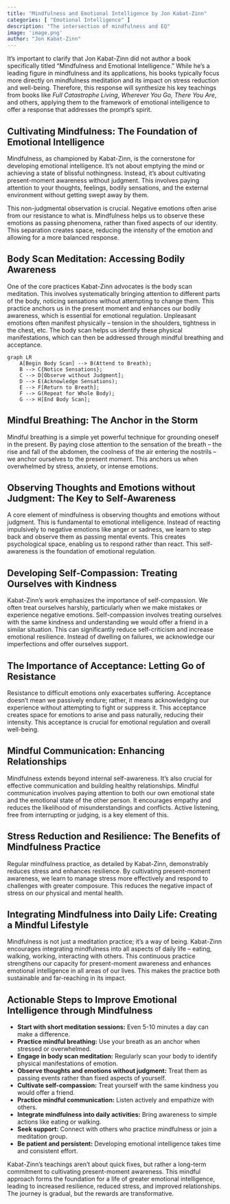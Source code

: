 ```yaml
---
title: "Mindfulness and Emotional Intelligence by Jon Kabat-Zinn"
categories: [ "Emotional Intelligence" ]
description: "The intersection of mindfulness and EQ"
image: 'image.png'
author: "Jon Kabat-Zinn"
---
```

It's important to clarify that Jon Kabat-Zinn did not author a book specifically titled "Mindfulness and Emotional Intelligence."  While he's a leading figure in mindfulness and its applications, his books typically focus more directly on mindfulness meditation and its impact on stress reduction and well-being.  Therefore, this response will synthesize his key teachings from books like *Full Catastrophe Living*, *Wherever You Go, There You Are*, and others, applying them to the framework of emotional intelligence to offer a response that addresses the prompt's spirit.


## Cultivating Mindfulness: The Foundation of Emotional Intelligence

Mindfulness, as championed by Kabat-Zinn, is the cornerstone for developing emotional intelligence.  It's not about emptying the mind or achieving a state of blissful nothingness.  Instead, it's about cultivating present-moment awareness without judgment. This involves paying attention to your thoughts, feelings, bodily sensations, and the external environment without getting swept away by them.

This non-judgmental observation is crucial.  Negative emotions often arise from our resistance to what is.  Mindfulness helps us to observe these emotions as passing phenomena, rather than fixed aspects of our identity.  This separation creates space, reducing the intensity of the emotion and allowing for a more balanced response.


##  Body Scan Meditation:  Accessing Bodily Awareness

One of the core practices Kabat-Zinn advocates is the body scan meditation.  This involves systematically bringing attention to different parts of the body, noticing sensations without attempting to change them.  This practice anchors us in the present moment and enhances our bodily awareness, which is essential for emotional regulation.  Unpleasant emotions often manifest physically – tension in the shoulders, tightness in the chest, etc.  The body scan helps us identify these physical manifestations, which can then be addressed through mindful breathing and acceptance.


```mermaid
graph LR
    A[Begin Body Scan] --> B(Attend to Breath);
    B --> C{Notice Sensations};
    C --> D[Observe without Judgment];
    D --> E(Acknowledge Sensations);
    E --> F[Return to Breath];
    F --> G(Repeat for Whole Body);
    G --> H[End Body Scan];
```


## Mindful Breathing: The Anchor in the Storm

Mindful breathing is a simple yet powerful technique for grounding oneself in the present. By paying close attention to the sensation of the breath – the rise and fall of the abdomen, the coolness of the air entering the nostrils – we anchor ourselves to the present moment. This anchors us when overwhelmed by stress, anxiety, or intense emotions.


## Observing Thoughts and Emotions without Judgment: The Key to Self-Awareness

A core element of mindfulness is observing thoughts and emotions without judgment. This is fundamental to emotional intelligence.  Instead of reacting impulsively to negative emotions like anger or sadness, we learn to step back and observe them as passing mental events.  This creates psychological space, enabling us to respond rather than react.  This self-awareness is the foundation of emotional regulation.

##  Developing Self-Compassion: Treating Ourselves with Kindness

Kabat-Zinn’s work emphasizes the importance of self-compassion.  We often treat ourselves harshly, particularly when we make mistakes or experience negative emotions.  Self-compassion involves treating ourselves with the same kindness and understanding we would offer a friend in a similar situation.  This can significantly reduce self-criticism and increase emotional resilience.  Instead of dwelling on failures, we acknowledge our imperfections and offer ourselves support.


##  The Importance of Acceptance: Letting Go of Resistance

Resistance to difficult emotions only exacerbates suffering.  Acceptance doesn't mean we passively endure; rather, it means acknowledging our experience without attempting to fight or suppress it.  This acceptance creates space for emotions to arise and pass naturally, reducing their intensity. This acceptance is crucial for emotional regulation and overall well-being.

##  Mindful Communication: Enhancing Relationships

Mindfulness extends beyond internal self-awareness.  It's also crucial for effective communication and building healthy relationships.  Mindful communication involves paying attention to both our own emotional state and the emotional state of the other person.  It encourages empathy and reduces the likelihood of misunderstandings and conflicts. Active listening, free from interrupting or judging, is a key element of this.

##  Stress Reduction and Resilience: The Benefits of Mindfulness Practice

Regular mindfulness practice, as detailed by Kabat-Zinn, demonstrably reduces stress and enhances resilience.  By cultivating present-moment awareness, we learn to manage stress more effectively and respond to challenges with greater composure.  This reduces the negative impact of stress on our physical and mental health.

##  Integrating Mindfulness into Daily Life:  Creating a Mindful Lifestyle

Mindfulness is not just a meditation practice; it's a way of being. Kabat-Zinn encourages integrating mindfulness into all aspects of daily life – eating, walking, working, interacting with others.  This continuous practice strengthens our capacity for present-moment awareness and enhances emotional intelligence in all areas of our lives.  This makes the practice both sustainable and far-reaching in its impact.


##  Actionable Steps to Improve Emotional Intelligence through Mindfulness

* **Start with short meditation sessions:** Even 5-10 minutes a day can make a difference.
* **Practice mindful breathing:**  Use your breath as an anchor when stressed or overwhelmed.
* **Engage in body scan meditation:** Regularly scan your body to identify physical manifestations of emotion.
* **Observe thoughts and emotions without judgment:** Treat them as passing events rather than fixed aspects of yourself.
* **Cultivate self-compassion:** Treat yourself with the same kindness you would offer a friend.
* **Practice mindful communication:** Listen actively and empathize with others.
* **Integrate mindfulness into daily activities:**  Bring awareness to simple actions like eating or walking.
* **Seek support:** Connect with others who practice mindfulness or join a meditation group.
* **Be patient and persistent:** Developing emotional intelligence takes time and consistent effort.



Kabat-Zinn’s teachings aren't about quick fixes, but rather a long-term commitment to cultivating present-moment awareness.  This mindful approach forms the foundation for a life of greater emotional intelligence, leading to increased resilience, reduced stress, and improved relationships. The journey is gradual, but the rewards are transformative.

